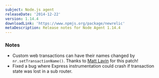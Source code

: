 ```yaml
---
subject: Node.js agent
releaseDate: '2014-12-22'
version: 1.14.4
downloadLink: 'https://www.npmjs.org/package/newrelic'
metaDescription: Release notes for Node Agent 1.14.4
---
```


### Notes

* Custom web transactions can have their names changed by `nr.setTransactionName()`. Thanks to [Matt Lavin](https://github.com/mdlavin) for this patch!
* Fixed a bug where Express instrumentation could crash if transaction state was lost in a sub router.
